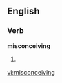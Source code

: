 
==English==

===Verb===
'''misconceiving'''

# {{present participle of|[[misconceive]]}}

[[vi:misconceiving]]